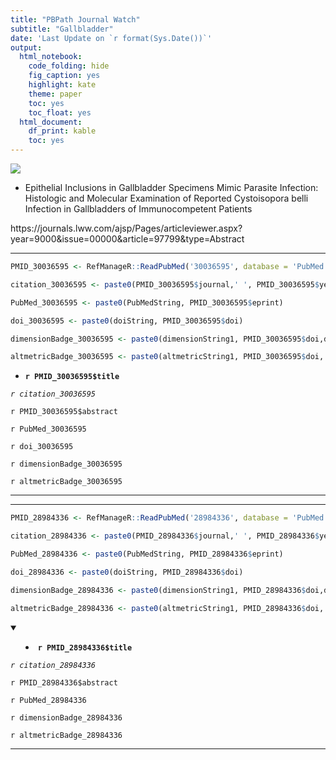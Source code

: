 ```yaml
---
title: "PBPath Journal Watch"
subtitle: "Gallbladder"
date: 'Last Update on `r format(Sys.Date())`'
output: 
  html_notebook: 
    code_folding: hide
    fig_caption: yes
    highlight: kate
    theme: paper
    toc: yes
    toc_float: yes
  html_document: 
    df_print: kable
    toc: yes
---
```


[![](http://pbpath.org/wp-content/uploads/2017/05/cropped-PBP_header_logo_vector_lighter-1.jpg)](http://pbpath.org/)


- Epithelial Inclusions in Gallbladder Specimens Mimic Parasite Infection: Histologic and Molecular Examination of Reported Cystoisopora belli Infection in Gallbladders of Immunocompetent Patients

https://journals.lww.com/ajsp/Pages/articleviewer.aspx?year=9000&issue=00000&article=97799&type=Abstract


---

```r

PMID_30036595 <- RefManageR::ReadPubMed('30036595', database = 'PubMed')

citation_30036595 <- paste0(PMID_30036595$journal,' ', PMID_30036595$year, ' ', PMID_30036595$month,';', PMID_30036595$volume,'(', PMID_30036595$number,'):', PMID_30036595$pages)

PubMed_30036595 <- paste0(PubMedString, PMID_30036595$eprint)

doi_30036595 <- paste0(doiString, PMID_30036595$doi)

dimensionBadge_30036595 <- paste0(dimensionString1, PMID_30036595$doi,dimensionString2)

altmetricBadge_30036595 <- paste0(altmetricString1, PMID_30036595$doi, altmetricString2 )

```

- **`r PMID_30036595$title`**

*`r citation_30036595`*

`r PMID_30036595$abstract`

`r PubMed_30036595`

`r doi_30036595`

`r dimensionBadge_30036595`

`r altmetricBadge_30036595`

---


---

```r

PMID_28984336 <- RefManageR::ReadPubMed('28984336', database = 'PubMed')

citation_28984336 <- paste0(PMID_28984336$journal,' ', PMID_28984336$year, ' ', PMID_28984336$month,';', PMID_28984336$volume,'(', PMID_28984336$number,'):', PMID_28984336$pages)

PubMed_28984336 <- paste0(PubMedString, PMID_28984336$eprint)

doi_28984336 <- paste0(doiString, PMID_28984336$doi)

dimensionBadge_28984336 <- paste0(dimensionString1, PMID_28984336$doi,dimensionString2)

altmetricBadge_28984336 <- paste0(altmetricString1, PMID_28984336$doi, altmetricString2 )

```

<details open> <summary>
- **`r PMID_28984336$title`**
</summary> 

*`r citation_28984336`*

`r PMID_28984336$abstract`

`r PubMed_28984336`

<!-- `r doi_28984336` -->

`r dimensionBadge_28984336`

`r altmetricBadge_28984336`

</details>

---

